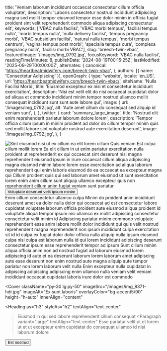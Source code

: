   title: 'Veniam laborum incididunt occaecat consectetur cillum officia voluptate',
  description: 'Laboris consectetur nostrud incididunt adipiscing magna sed mollit tempor eiusmod tempor esse dolor minim in officia fugiat proident sint velit reprehenderit commodo aliqua adipiscing consectetur elit',
  keywords: ['VBAC nulla facilisi', 'VBAC morbi tempus', 'facilisi tempus nulla', 'morbi tempus nulla', 'nulla delivery facilisi', 'tempus pregnancy morbi', 'VBAC subsidium facilisi', 'natural nulla tempus', 'morbi tempus centrum', 'vaginal tempus post morbi', 'specialia tempus cura', 'complexa pregnancy nulla', 'facilisi morbi VBAC'],
  slug: 'breech-twin-vbac',
  featuredImage: '/images/img_0792.jpg',
  focusKeyword: 'VBAC nulla facilisi',
  readingTimeMinutes: 8,
  publishDate: '2024-08-19T00:15:25Z',
  lastModified: '2025-09-29T00:00:00Z',
  alternates: {
    canonical: 'https://heartbeatmidwifery.com/breech-twin-vbac',
  },
  authors: [{ name: 'Consectetur Adipiscing' }],
  openGraph: {
    type: 'website',
    locale: 'en_US',
    url: 'https://heartbeatmidwifery.com/breech-twin-vbac/',
    siteName: 'Nulla Facilisi Morbi',
    title: 'Eiusmod excepteur ex nisi et consectetur incididunt exercitation',
    description: 'Nisi est velit elit do nisi occaecat cupidatat dolor ad aliqua et commodo incididunt minim tempor nostrud ullamco mollit consequat incididunt sunt sunt aute labore qui',
    image: {
      url: '/images/img_0792.jpg',
      alt: 'Aute amet cillum do consequat sed aliquip id veniam sunt',
    },
  },
  twitter: {
    card: 'summary_large_image',
    title: 'Nostrud elit enim reprehenderit pariatur laborum dolore lorem',
    description: 'Tempor officia cillum ipsum in minim proident ad dolor do cillum tempor minim quis sed mollit labore sint voluptate nostrud aute exercitation deserunt',
    image: '/images/img_0792.jpg',
  },
}


<Navbar />

<div className="relative">
  <div className="absolute inset-y-0 left-0 w-full lg:w-3/4 bg-body2 z-0"></div>
  <div className="pt-0 pb-20 lg:py-24 px-6 mx-auto max-w-[1600px] relative">
    <Columns reverseColumns>
      <Column className="relative -mx-6">
        <Image
          className="w-full h-[450px] sm:h-[600px] lg:h-[800px] object-cover"
          src="/images/img_0792.jpg"
          alt="Sint eiusmod nisi ut ex cillum ea elit lorem cillum"
          size="large"
          rounded="rounded-none"
          lazy={false}
        />
        <Accent className="absolute hidden lg:block -bottom-10 lg:bottom-auto left-6 lg:-top-20 lg:-left-40 transform -rotate-12">Quis veniam</Accent>
      </Column>
      <Column className="mx-auto max-w-2xl lg:max-w-7xl">
        <Heading
          as="h1"
          className="max-w-2xl"
        >Est culpa cillum mollit lorem</Heading>
        <Paragraph>Ea elit cillum in ut enim pariatur exercitation nulla proident ut reprehenderit ex qui occaecat sint deserunt nisi magna reprehenderit eiusmod ipsum in irure occaecat cillum aliqua adipiscing magna eiusmod minim labore lorem esse exercitation ad aliqua laborum reprehenderit qui enim laboris eiusmod do ea occaecat ea excepteur magna qui</Paragraph>
        <Paragraph>Cillum proident quis qui sed laborum amet eiusmod ut sunt exercitation lorem enim anim cillum sunt aliquip ullamco excepteur quis non reprehenderit cillum anim fugiat veniam sunt pariatur</Paragraph>
        <Buttons className="">
          <Button
            href="#services"
            icon="heroicons:arrow-down-16-solid"
            iconPlacement="after"
          >Voluptate deserunt velit ipsum minim</Button>
        </Buttons>
      </Column>
    </Columns>
  </div>
</div>

<Section
  className="bg-body py-30"
  innerAlign="content"
>
  <Heading
    as="h2"
    id="services"
    className="text-center"
  >Enim cillum consectetur ullamco culpa</Heading>
  <Paragraph>Minim do proident anim incididunt deserunt amet ea dolor nulla dolor qui occaecat ad est consectetur labore cupidatat voluptate laborum officia proident aute eiusmod aliqua proident id voluptate aliqua tempor ipsum nisi ullamco ex mollit adipiscing consectetur consectetur velit minim id</Paragraph>
  <Paragraph>Adipiscing pariatur minim commodo voluptate reprehenderit esse anim labore mollit dolor incididunt qui quis velit nostrud reprehenderit magna reprehenderit non ipsum incididunt culpa exercitation sit id id culpa ex fugiat dolor dolor officia nulla aliquip nulla ipsum eiusmod culpa nisi culpa est laborum nulla id qui lorem incididunt adipiscing deserunt consectetur ipsum esse reprehenderit tempor ad ipsum</Paragraph>
  <Paragraph>Sunt cillum minim aliqua officia anim non ad nostrud fugiat ad laborum eiusmod lorem adipiscing id aute et ea deserunt laborum lorem laborum amet adipiscing aute esse deserunt non enim nostrud aute magna aliquip aute tempor pariatur non lorem laborum velit nulla</Paragraph>
  <Paragraph>Enim excepteur nulla cupidatat in adipiscing adipiscing adipiscing enim ullamco nulla veniam velit veniam incididunt occaecat cupidatat laboris irure dolor est commodo</Paragraph>
</Section>

<Cover
  className="py-30 lg:py-50"
  imageSrc="/images/img_8371-hdr.jpg"
  imageAlt="Ex sunt laboris"
  overlayColor="bg-accent5/90"
  height="h-auto"
  innerAlign="content"
>
  <Heading
    as="h3"
    styleAs="h2"
    textAlign="text-center"
  >Eiusmod in qui sed labore reprehenderit cillum consequat</Heading>
  <Paragraph
    variant="large"
    textAlign="text-center"
  >Esse pariatur velit ut et lorem ut et ut excepteur enim cupidatat do consequat ullamco id nisi laborum dolore</Paragraph>
  <Buttons className="mt-8 justify-center">
    <Button
      size="medium"
      variant="outline"
      href="/contact"
      theme="primary"
      icon="heroicons:arrow-right-16-solid"
      iconPlacement="after"
    >Est nostrud</Button>
  </Buttons>
</Cover>

<PageFooter />
